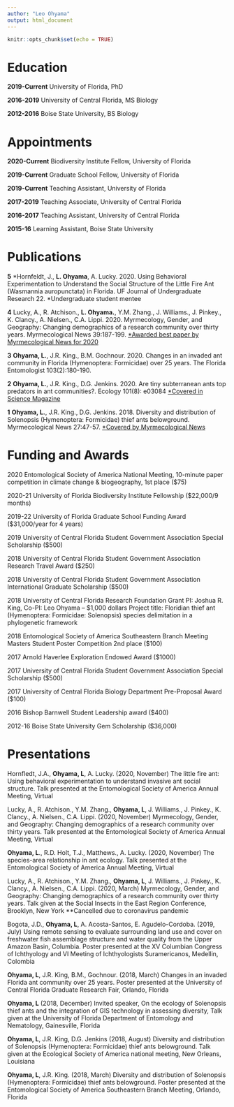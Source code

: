 ```yaml
---
author: "Leo Ohyama"
output: html_document
---
```


```r
knitr::opts_chunk$set(echo = TRUE)
```

# Education

**2019-Current** University of Florida, PhD

**2016-2019** University of Central Florida, MS Biology

**2012-2016** Boise State University, BS Biology

# Appointments

**2020-Current** Biodiversity Institute Fellow, University of Florida

**2019-Current** Graduate School Fellow, University of Florida

**2019-Current** Teaching Assistant, University of Florida

**2017-2019**	Teaching Associate, University of Central Florida

**2016-2017**	Teaching Assistant, University of Central Florida

**2015-16**	Learning Assistant, Boise State University


# Publications

**5** \*Hornfeldt, J., **L. Ohyama**, A. Lucky. 2020. Using Behavioral Experimentation to Understand the Social Structure of the Little Fire Ant (Wasmannia auropunctata) in Florida. UF Journal of Undergraduate Research 22.
*Undergraduate student mentee

**4** Lucky, A., R. Atchison., **L. Ohyama.**, Y.M. Zhang., J. Williams., J. Pinkey., K. Clancy., A. Nielsen., C.A. Lippi. 2020. Myrmecology, Gender, and Geography: Changing demographics of a research community over thirty years. Myrmecological News 39:187-199.
[\*Awarded best paper by Myrmecological News for 2020](https://blog.myrmecologicalnews.org/2021/02/04/best-paper-award-2020/)

**3** **Ohyama, L.**, J.R. King., B.M. Gochnour. 2020. Changes in an invaded ant community in Florida (Hymenoptera: Formicidae) over 25 years. The Florida Entomologist 103(2):180-190.

**2** **Ohyama, L.**, J.R. King., D.G. Jenkins. 2020. Are tiny subterranean ants top predators in ant communities?. Ecology 101(8): e03084
[\*Covered in Science Magazine](https://www.sciencemag.org/news/2020/05/thief-ants-steal-and-eat-young-other-ants-decimating-their-populations)

**1** **Ohyama, L.**, J.R. King., D.G. Jenkins. 2018. Diversity and distribution of Solenopsis (Hymenoptera: Formicidae) thief ants belowground. Myrmecological News 27:47-57.
[\*Covered by Myrmecological News](https://blog.myrmecologicalnews.org/2018/07/12/diversity-and-distribution-of-solenopsis-thief-ants-belowground/)

# Funding and Awards
2020
Entomological Society of America National Meeting, 10-minute paper competition in climate change & biogeography, 1st place ($75)

2020-21 
University of Florida Biodiversity Institute Fellowship ($22,000/9 months)

2019-22	
University of Florida Graduate School Funding Award ($31,000/year for 4 years)

2019	University of Central Florida Student Government Association Special Scholarship ($500)

2018	University of Central Florida Student Government Association Research Travel Award ($250)

2018	University of Central Florida Student Government Association International Graduate Scholarship ($500)

2018	University of Central Florida Research Foundation Grant
PI: Joshua R. King, Co-PI: Leo Ohyama -- $1,000 dollars
Project title: Floridian thief ant (Hymenoptera: Formicidae: Solenopsis) species delimitation in a phylogenetic framework

2018	Entomological Society of America Southeastern Branch Meeting Masters Student Poster Competition 2nd place ($100)

2017	Arnold Haverlee Exploration Endowed Award ($1000)

2017	University of Central Florida Student Government Association Special Scholarship ($500)

2017	University of Central Florida Biology Department Pre-Proposal Award ($100)

2016	Bishop Barnwell Student Leadership award ($400)

2012-16	Boise State University Gem Scholarship ($36,000)

# Presentations

Hornfledt, J.A., **Ohyama, L**, A. Lucky. (2020, November) The little fire ant: Using behavioral experimentation to understand invasive ant social structure. Talk presented at the Entomological Society of America Annual Meeting, Virtual

Lucky, A., R. Atchison., Y.M. Zhang., **Ohyama, L**, J. Williams., J. Pinkey., K. Clancy., A. Nielsen., C.A. Lippi. (2020, November) Myrmecology, Gender, and Geography: Changing demographics of a research community over thirty years. Talk presented at the Entomological Society of America Annual Meeting, Virtual

**Ohyama, L**., R.D. Holt, T.J., Matthews., A. Lucky. (2020, November) The species-area relationship in ant ecology. Talk presented at the Entomological Society of America Annual Meeting, Virtual 

Lucky, A., R. Atchison., Y.M. Zhang., **Ohyama, L**, J. Williams., J. Pinkey., K. Clancy., A. Nielsen., C.A. Lippi. (2020, March) Myrmecology, Gender, and Geography: Changing demographics of a research community over thirty years. Talk given at the Social Insects in the East Region Conference, Brooklyn, New York **Cancelled due to coronavirus pandemic

Bogota, J.D., **Ohyama, L**, A. Acosta-Santos, E. Agudelo-Cordoba. (2019, July) Using remote sensing to evaluate surrounding land use and cover on freshwater fish assemblage structure and water quality from the Upper Amazon Basin, Columbia. Poster presented at the XV Columbian Congress of Ichthyology and VI Meeting of Ichthyologists Suramericanos, Medellin, Colombia

**Ohyama, L**, J.R. King, B.M., Gochnour. (2018, March) Changes in an invaded Florida ant community over 25 years. Poster presented at the University of Central Florida Graduate Research Fair, Orlando, Florida

**Ohyama, L** (2018, December) Invited speaker, On the ecology of Solenopsis thief ants and the integration of GIS technology in assessing diversity, Talk given at the University of Florida Department of Entomology and Nematology, Gainesville, Florida

**Ohyama, L**, J.R. King, D.G. Jenkins (2018, August) Diversity and distribution of Solenopsis (Hymenoptera: Formicidae) thief ants belowground. Talk given at the Ecological Society of America national meeting, New Orleans, Louisiana

**Ohyama, L**, J.R. King. (2018, March) Diversity and distribution of Solenopsis (Hymenoptera: Formicidae) thief ants belowground. Poster presented at the Entomological Society of America Southeastern Branch Meeting, Orlando, Florida


